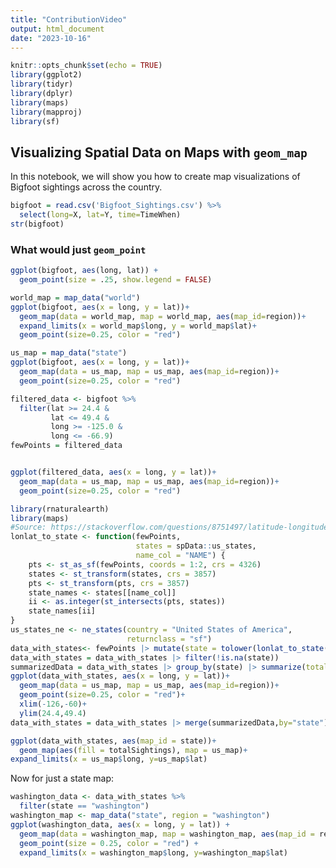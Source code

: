 ```yaml
---
title: "ContributionVideo"
output: html_document
date: "2023-10-16"
---
```


```r
knitr::opts_chunk$set(echo = TRUE)
library(ggplot2)
library(tidyr)
library(dplyr)
library(maps)
library(mapproj)
library(sf)
```

## Visualizing Spatial Data on Maps with `geom_map`

In this notebook, we will show you how to create map visualizations of Bigfoot sightings across the country. 

```r
bigfoot = read.csv('Bigfoot_Sightings.csv') %>%
  select(long=X, lat=Y, time=TimeWhen)
str(bigfoot)
```

### What would just `geom_point`

```r
ggplot(bigfoot, aes(long, lat)) + 
  geom_point(size = .25, show.legend = FALSE)
```

```r
world_map = map_data("world")
ggplot(bigfoot, aes(x = long, y = lat))+
  geom_map(data = world_map, map = world_map, aes(map_id=region))+
  expand_limits(x = world_map$long, y = world_map$lat)+
  geom_point(size=0.25, color = "red")
```


```r
us_map = map_data("state")
ggplot(bigfoot, aes(x = long, y = lat))+
  geom_map(data = us_map, map = us_map, aes(map_id=region))+
  geom_point(size=0.25, color = "red")
```



```r
filtered_data <- bigfoot %>%
  filter(lat >= 24.4 &
         lat <= 49.4 &
         long >= -125.0 &
         long <= -66.9)
fewPoints = filtered_data


ggplot(filtered_data, aes(x = long, y = lat))+
  geom_map(data = us_map, map = us_map, aes(map_id=region))+
  geom_point(size=0.25, color = "red")

```


```r
library(rnaturalearth)
library(maps)
#Source: https://stackoverflow.com/questions/8751497/latitude-longitude-coordinates-tweb-state-code-in-r
lonlat_to_state <- function(fewPoints,
                            states = spData::us_states,
                            name_col = "NAME") {
    pts <- st_as_sf(fewPoints, coords = 1:2, crs = 4326)
    states <- st_transform(states, crs = 3857)
    pts <- st_transform(pts, crs = 3857)
    state_names <- states[[name_col]]
    ii <- as.integer(st_intersects(pts, states))
    state_names[ii]
}
us_states_ne <- ne_states(country = "United States of America",
                          returnclass = "sf")
data_with_states<- fewPoints |> mutate(state = tolower(lonlat_to_state(fewPoints, states = us_states_ne, name_col = "name")))
data_with_states = data_with_states |> filter(!is.na(state))
summarizedData = data_with_states |> group_by(state) |> summarize(totalSightings = n()) |> ungroup()
ggplot(data_with_states, aes(x = long, y = lat))+
  geom_map(data = us_map, map = us_map, aes(map_id=region))+
  geom_point(size=0.25, color = "red")+
  xlim(-126,-60)+
  ylim(24.4,49.4)
data_with_states = data_with_states |> merge(summarizedData,by="state")

ggplot(data_with_states, aes(map_id = state))+
  geom_map(aes(fill = totalSightings), map = us_map)+
expand_limits(x = us_map$long, y=us_map$lat)
```

Now for just a state map:
```r
washington_data <- data_with_states %>%
  filter(state == "washington")
washington_map <- map_data("state", region = "washington")
ggplot(washington_data, aes(x = long, y = lat)) +
  geom_map(data = washington_map, map = washington_map, aes(map_id = region)) +
  geom_point(size = 0.25, color = "red") +
  expand_limits(x = washington_map$long, y=washington_map$lat)

```



